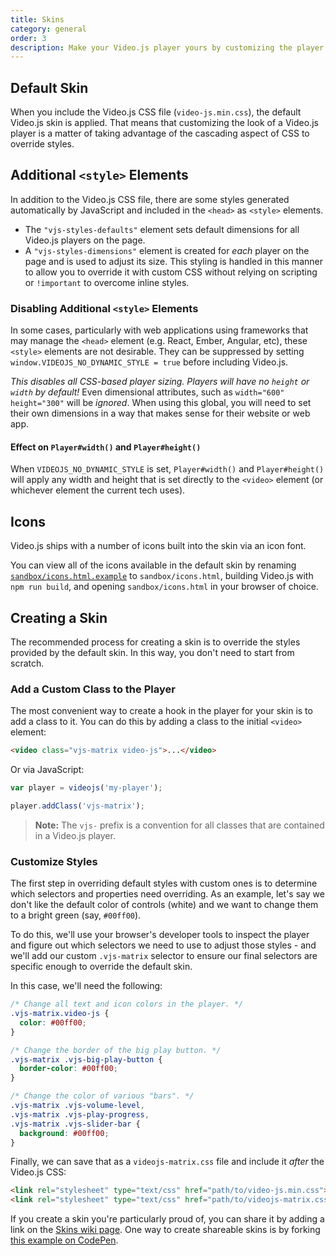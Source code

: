 ```yaml
---
title: Skins
category: general
order: 3
description: Make your Video.js player yours by customizing the player skin.
---
```


## Default Skin

When you include the Video.js CSS file (`video-js.min.css`), the default Video.js skin is applied. That means that customizing the look of a Video.js player is a matter of taking advantage of the cascading aspect of CSS to override styles.

## Additional `<style>` Elements

In addition to the Video.js CSS file, there are some styles generated automatically by JavaScript and included in the `<head>` as `<style>` elements.

* The `"vjs-styles-defaults"` element sets default dimensions for all Video.js players on the page.
* A `"vjs-styles-dimensions"` element is created for _each_ player on the page and is used to adjust its size. This styling is handled in this manner to allow you to override it with custom CSS without relying on scripting or `!important` to overcome inline styles.

### Disabling Additional `<style>` Elements

In some cases, particularly with web applications using frameworks that may manage the `<head>` element (e.g. React, Ember, Angular, etc), these `<style>` elements are not desirable. They can be suppressed by setting `window.VIDEOJS_NO_DYNAMIC_STYLE = true` before including Video.js.

_This disables all CSS-based player sizing. Players will have no `height` or `width` by default!_ Even dimensional attributes, such as `width="600" height="300"` will be _ignored_. When using this global, you will need to set their own dimensions in a way that makes sense for their website or web app.

#### Effect on `Player#width()` and `Player#height()`

When `VIDEOJS_NO_DYNAMIC_STYLE` is set, `Player#width()` and `Player#height()` will apply any width and height that is set directly to the `<video>` element (or whichever element the current tech uses).

## Icons

Video.js ships with a number of icons built into the skin via an icon font.

You can view all of the icons available in the default skin by renaming [`sandbox/icons.html.example`](https://github.com/videojs/video.js/blob/main/sandbox/icons.html.example) to `sandbox/icons.html`, building Video.js with `npm run build`, and opening `sandbox/icons.html` in your browser of choice.

## Creating a Skin

The recommended process for creating a skin is to override the styles provided by the default skin. In this way, you don't need to start from scratch.

### Add a Custom Class to the Player

The most convenient way to create a hook in the player for your skin is to add a class to it. You can do this by adding a class to the initial `<video>` element:

```html
<video class="vjs-matrix video-js">...</video>
```

Or via JavaScript:

```js
var player = videojs('my-player');

player.addClass('vjs-matrix');
```

> **Note:** The `vjs-` prefix is a convention for all classes that are contained in a Video.js player.

### Customize Styles

The first step in overriding default styles with custom ones is to determine which selectors and properties need overriding. As an example, let's say we don't like the default color of controls (white) and we want to change them to a bright green (say, `#00ff00`).

To do this, we'll use your browser's developer tools to inspect the player and figure out which selectors we need to use to adjust those styles - and we'll add our custom `.vjs-matrix` selector to ensure our final selectors are specific enough to override the default skin.

In this case, we'll need the following:

```css
/* Change all text and icon colors in the player. */
.vjs-matrix.video-js {
  color: #00ff00;
}

/* Change the border of the big play button. */
.vjs-matrix .vjs-big-play-button {
  border-color: #00ff00;
}

/* Change the color of various "bars". */
.vjs-matrix .vjs-volume-level,
.vjs-matrix .vjs-play-progress,
.vjs-matrix .vjs-slider-bar {
  background: #00ff00;
}
```

Finally, we can save that as a `videojs-matrix.css` file and include it _after_ the Video.js CSS:

```html
<link rel="stylesheet" type="text/css" href="path/to/video-js.min.css">
<link rel="stylesheet" type="text/css" href="path/to/videojs-matrix.css">
```

If you create a skin you're particularly proud of, you can share it by adding a link on the [Skins wiki page](https://github.com/videojs/video.js/wiki/Skins). One way to create shareable skins is by forking [this example on CodePen](https://codepen.io/heff/pen/EarCt).
